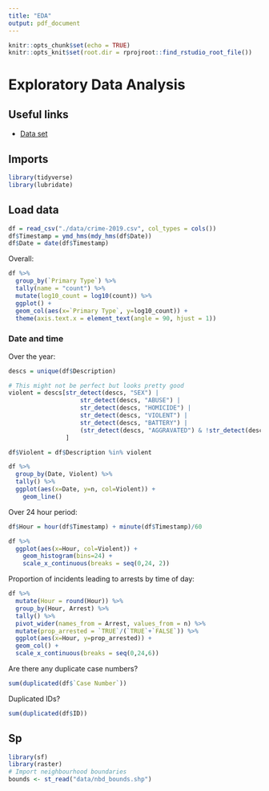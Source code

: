 ```yaml
---
title: "EDA"
output: pdf_document
---
```


```r
knitr::opts_chunk$set(echo = TRUE)
knitr::opts_knit$set(root.dir = rprojroot::find_rstudio_root_file())
```

# Exploratory Data Analysis

## Useful links
- [Data set](https://data.cityofchicago.org/Public-Safety/Crimes-2019/w98m-zvie)

## Imports
```r
library(tidyverse)
library(lubridate)
```

## Load data
```r
df = read_csv("./data/crime-2019.csv", col_types = cols())
df$Timestamp = ymd_hms(mdy_hms(df$Date))
df$Date = date(df$Timestamp)
```
Overall:

```r
df %>%
  group_by(`Primary Type`) %>%
  tally(name = "count") %>%
  mutate(log10_count = log10(count)) %>%
  ggplot() +
  geom_col(aes(x=`Primary Type`, y=log10_count)) +
  theme(axis.text.x = element_text(angle = 90, hjust = 1))
```
### Date and time
Over the year:
```r
descs = unique(df$Description)

# This might not be perfect but looks pretty good
violent = descs[str_detect(descs, "SEX") |
                    str_detect(descs, "ABUSE") |
                    str_detect(descs, "HOMICIDE") |
                    str_detect(descs, "VIOLENT") |
                    str_detect(descs, "BATTERY") |
                    (str_detect(descs, "AGGRAVATED") & !str_detect(descs, "NON-AGGRAVATED"))
                ]

df$Violent = df$Description %in% violent

df %>%
  group_by(Date, Violent) %>%
  tally() %>%
  ggplot(aes(x=Date, y=n, col=Violent)) +
    geom_line()
```


Over 24 hour period:
```r
df$Hour = hour(df$Timestamp) + minute(df$Timestamp)/60

df %>%
  ggplot(aes(x=Hour, col=Violent)) +
    geom_histogram(bins=24) +
    scale_x_continuous(breaks = seq(0,24, 2))
```

Proportion of incidents leading to arrests by time of day:
```r
df %>%
  mutate(Hour = round(Hour)) %>%
  group_by(Hour, Arrest) %>%
  tally() %>%
  pivot_wider(names_from = Arrest, values_from = n) %>%
  mutate(prop_arrested = `TRUE`/(`TRUE`+`FALSE`)) %>%
  ggplot(aes(x=Hour, y=prop_arrested)) +
  geom_col() +
  scale_x_continuous(breaks = seq(0,24,6))
```



Are there any duplicate case numbers?
```r
sum(duplicated(df$`Case Number`))
```
Duplicated IDs?
```r
sum(duplicated(df$ID))
```




## Sp
```r
library(sf)
library(raster)
# Import neighbourhood boundaries
bounds <- st_read("data/nbd_bounds.shp")
```




